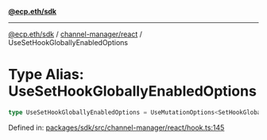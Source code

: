 [**@ecp.eth/sdk**](../../../index.mdx)

***

[@ecp.eth/sdk](/sdk-reference/index.mdx) / [channel-manager/react](/sdk-reference/channel-manager/react/index.mdx) / UseSetHookGloballyEnabledOptions

# Type Alias: UseSetHookGloballyEnabledOptions

```ts
type UseSetHookGloballyEnabledOptions = UseMutationOptions<SetHookGloballyEnabledResult, Error, UseSetHookGloballyEnabledParams>;
```

Defined in: [packages/sdk/src/channel-manager/react/hook.ts:145](https://github.com/ecp-eth/comments-monorepo/blob/main/packages/sdk/src/channel-manager/react/hook.ts#L145)
